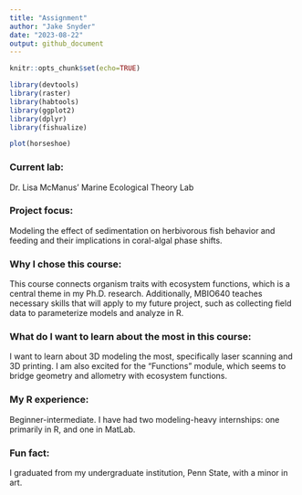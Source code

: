 ```yaml
---
title: "Assignment"
author: "Jake Snyder"
date: "2023-08-22"
output: github_document
---
```


```r
knitr::opts_chunk$set(echo=TRUE)
```


```r
library(devtools)
library(raster)
library(habtools)
library(ggplot2)
library(dplyr)
library(fishualize)

plot(horseshoe)
```

### Current lab:
Dr. Lisa McManus' Marine Ecological Theory Lab

### Project focus:
Modeling the effect of sedimentation on herbivorous fish behavior and feeding and their implications in coral-algal phase shifts.

### Why I chose this course:
This course connects organism traits with ecosystem functions, which is a central theme in my Ph.D. research. Additionally, MBIO640 teaches necessary skills that will apply to my future project, such as collecting field data to parameterize models and analyze in R.

### What do I want to learn about the most in this course:
I want to learn about 3D modeling the most, specifically laser scanning and 3D printing. I am also excited for the "Functions" module, which seems to bridge geometry and allometry with ecosystem functions.

### My R experience:
Beginner-intermediate. I have had two modeling-heavy internships: one primarily in R, and one in MatLab.

### Fun fact:
I graduated from my undergraduate institution, Penn State, with a minor in art.

